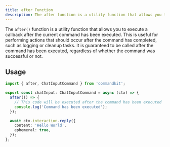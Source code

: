 ```yaml
---
title: after Function
description: The after function is a utility function that allows you to execute a callback after current command has been executed. This is useful for performing actions that should occur after the command has completed, such as logging or cleanup tasks.
---
```


The `after()` function is a utility function that allows you to execute a callback after the current command has been executed. This is useful for performing actions that should occur after the command has completed, such as logging or cleanup tasks.
It is guaranteed to be called after the command has been executed, regardless of whether the command was successful or not.

## Usage

```ts
import { after, ChatInputCommand } from 'commandkit';

export const chatInput: ChatInputCommand = async (ctx) => {
  after(() => {
    // This code will be executed after the command has been executed
    console.log('Command has been executed');
  });

  await ctx.interaction.reply({
    content: 'Hello World',
    ephemeral: true,
  });
};
```
